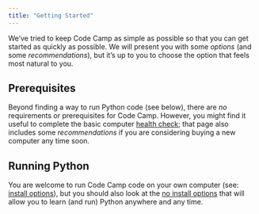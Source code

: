 ```yaml
---
title: "Getting Started"
---
```


We've tried to keep Code Camp as simple as possible so that you can get started as quickly as possible. We will present you with some _options_ (and some _recommendations_), but it's up to you to choose the option that feels most natural to you.

## Prerequisites

Beyond finding a way to run Python code (see below), there are _no_ requirements or prerequisites for Code Camp. However, you might find it useful to complete the basic computer [health check](./health.qmd); that page also includes some *recommendations* if you are considering buying a new computer any time soon.

## Running Python

You are welcome to run Code Camp code on your own computer (see: [install options](./install.qmd)), but you should also look at the [no install options](./no_install.qmd) that will allow you to learn (and run) Python anywhere and any time.
